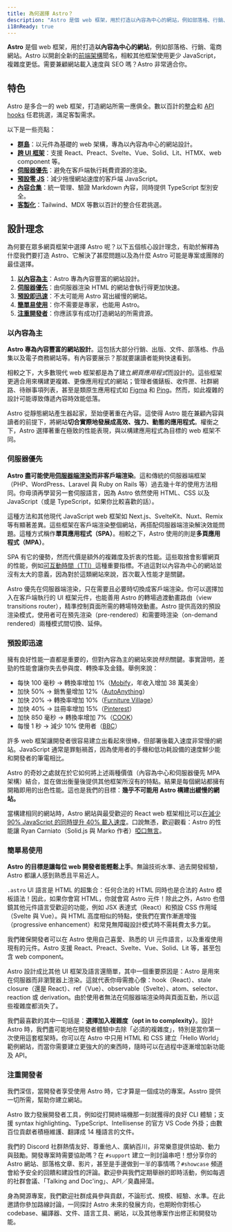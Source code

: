 ```yaml
---
title: 為何選擇 Astro？
description: "Astro 是個 web 框架，用於打造以內容為中心的網站，例如部落格、行銷、電商網站。進一步了解為何它是打造網站的絕佳選擇。"
i18nReady: true
---
```


**Astro** 是個 web 框架，用於打造**以內容為中心的網站**，例如部落格、行銷、電商網站。Astro 以開創全新的[前端架構](/zh-tw/concepts/islands/)聞名，相較其他框架使用更少 JavaScript，複雜度更低。需要兼顧網站載入速度與 SEO 嗎？Astro 非常適合你。

## 特色

Astro 是多合一的 web 框架，打造網站所需一應俱全。數以百計的[整合](https://astro.build/integrations/)和 [API hooks](/zh-tw/reference/integrations-reference/) 任君挑選，滿足客製需求。

以下是一些亮點：

- **[群島](/zh-tw/concepts/islands/)**：以元件為基礎的 web 架構，專為以內容為中心的網站設計。
- **[跨 UI 框架](/zh-tw/guides/framework-components/)**：支援 React、Preact、Svelte、Vue、Solid、Lit、HTMX、web component 等。
- **[伺服器優先](/zh-tw/basics/rendering-modes/)**：避免在客戶端執行耗費資源的渲染。
- **[預設零 JS](/zh-tw/basics/astro-components/)**：減少拖慢網站速度的客戶端 JavaScript。
- **[內容合集](/zh-tw/guides/content-collections/)**：統一管理、驗證 Markdown 內容，同時提供 TypeScript 型別安全。
- **[客製化](/zh-tw/guides/integrations-guide/)**：Tailwind、MDX 等數以百計的整合任君挑選。

## 設計理念

為何要在眾多網頁框架中選擇 Astro 呢？以下五個核心設計理念，有助於解釋為什麼我們要打造 Astro、它解決了甚麼問題以及為什麼 Astro 可能是專案或團隊的最佳選擇。

1. **[以內容為主](#以內容為主)**：Astro 專為內容豐富的網站設計。
2. **[伺服器優先](#伺服器優先)**：由伺服器渲染 HTML 的網站會執行得更加快速。
3. **[預設即迅速](#預設即迅速)**：不太可能用 Astro 寫出緩慢的網站。
4. **[簡單易使用](#簡單易使用)**：你不需要是專家，也能用 Astro。
5. **[注重開發者](#注重開發者)**：你應該享有成功打造網站的所需資源。

### 以內容為主

**Astro 專為內容豐富的網站設計**。這包括大部分行銷、出版、文件、部落格、作品集以及電子商務網站等。有內容要展示？那就要讓讀者能夠快速看到。

相較之下，大多數現代 web 框架都是為了建立*網頁應用程式*而設計的。這些框架更適合用來構建更複雜、更像應用程式的網站；管理者儀錶板、收件匣、社群網路、待辦事項列表，甚至是類原生應用程式如 [Figma](https://figma.com/) 和 [Ping](https://ping.gg/)。然而，如此複雜的設計可能導致傳遞內容時效能低落。

Astro 從靜態網站產生器起家，至始便著重在內容。這使得 Astro 能在兼顧內容與讀者的前提下，將網站**切合實際地發展成高效、強力、動態的應用程式**。權衡之下，Astro 選擇著重在極致的性能表現，與以構建應用程式為目標的 web 框架不同。

### 伺服器優先

**Astro 盡可能使用[伺服器端渲染](/zh-tw/basics/rendering-modes/)而非客戶端渲染**。這和傳統的伺服器端框架（PHP、WordPress、Laravel 與 Ruby on Rails 等）過去幾十年的使用方法相同。你毋須再學習另一套伺服語言，因為 Astro 依然使用 HTML、CSS 以及 JavaScript（或是 TypeScript，如果你比較喜歡的話）。

這種方法和其他現代 JavaScript web 框架如 Next.js、SvelteKit、Nuxt、Remix 等有顯著差異。這些框架在客戶端渲染整個網站，再搭配伺服器端渲染解決效能問題。這種方式稱作**單頁應用程式（SPA）**。相較之下，Astro 使用的則是**多頁應用程式（MPA）**。

SPA 有它的優勢，然而代價是額外的複雜度及折衷的性能。這些取捨會影響網頁的性能，例如[可互動時間（TTI）](https://web.dev/interactive/)這種重要指標。不過這對以內容為中心的網站並沒有太大的意義，因為對於這類網站來說，首次載入性能才是關鍵。

Astro 優先在伺服器端渲染，只在需要且必要時切換成客戶端渲染。你可以選擇加入在客戶端執行的 UI 框架元件，也能善用 Astro 的轉場過渡動畫路由（view transitions router），精準控制頁面所需的轉場特效動畫。Astro 提供高效的預設渲染模式，使用者可在預先渲染（pre-rendered）和需要時渲染（on-demand rendered）兩種模式間切換、延伸。

### 預設即迅速

擁有良好性能一直都是重要的，但對內容為主的網站來說*特別*關鍵。事實證明，差勁的性能會讓你失去參與度、轉換率及金錢。舉例來說：

- 每快 100 毫秒 → 轉換率增加 1%（[Mobify](https://web.dev/why-speed-matters/)，年收入增加 38 萬美金）
- 加快 50% → 銷售量增加 12%（[AutoAnything](https://www.digitalcommerce360.com/2010/08/19/web-accelerator-revs-conversion-and-sales-autoanything/)）
- 加快 20% → 轉換率增加 10%（[Furniture Village](https://www.thinkwithgoogle.com/intl/en-gb/marketing-strategies/app-and-mobile/furniture-village-and-greenlight-slash-page-load-times-boosting-user-experience/)）
- 加快 40% → 註冊率增加 15%（[Pinterest](https://medium.com/pinterest-engineering/driving-user-growth-with-performance-improvements-cfc50dafadd7)）
- 加快 850 毫秒 → 轉換率增加 7%（[COOK](https://web.dev/why-speed-matters/)）
- 每慢 1 秒 → 減少 10% 使用者（[BBC](https://www.creativebloq.com/features/how-the-bbc-builds-websites-that-scale)）

許多 web 框架讓開發者很容易建立出看起來很棒，但部署後載入速度非常慢的網站。JavaScript 通常是罪魁禍首，因為使用者的手機和低功耗設備的速度鮮少能和開發者的筆電相比。

Astro 的奇妙之處就在於它如何將上述兩種價值（內容為中心和伺服器優先 MPA 架構）結合，並在做出衡量後提供其他框架所沒有的特點。結果是每個網站都擁有開箱即用的出色性能。這也是我們的目標：**幾乎不可能用 Astro 構建出緩慢的網站。**

當構建相同的網站時，Astro 網站與最受歡迎的 React web 框架相比可以[在減少 90% JavaScript 的同時提升 40% 載入速度](https://twitter.com/t3dotgg/status/1437195415439360003)。口說無憑，歡迎觀看：Astro 的性能讓 Ryan Carniato（Solid.js 與 Marko 作者）[啞口無言](https://youtu.be/2ZEMb_H-LYE?t=8163)。


### 簡單易使用

**Astro 的目標是讓每位 web 開發者能輕鬆上手**。無論技術水準、過去開發經驗，Astro 都讓人感到熟悉且平易近人。

`.astro` UI 語言是 HTML 的超集合：任何合法的 HTML 同時也是合法的 Astro 模板語法！因此，如果你會寫 HTML，你就會寫 Astro 元件！除此之外，Astro 也借鏡其他元件語言受歡迎的功能，例如 JSX 表達式（React）和預設 CSS 作用域（Svelte 與 Vue）。與 HTML 高度相似的特點，使我們在實作漸進增強（progressive enhancement）和常見無障礙設計模式時不需耗費太多力氣。

我們確保開發者可以在 Astro 使用自己喜愛、熟悉的 UI 元件語言，以及重複使用現有的元件。Astro 支援 React、Preact、Svelte、Vue、Solid、Lit 等，甚至包含 web component。

Astro 設計成比其他 UI 框架及語言還簡單，其中一個重要原因是：Astro 是用來在伺服器而非瀏覽器上渲染。這就代表你毋需擔心像：hook（React）、stale closure（還是 React）、ref（Vue）、observable（Svelte）、atom、selector、reaction 或 derivation。由於使用者無法在伺服器端渲染時與頁面互動，所以這些複雜度都消失了。

我們最喜歡的其中一句話是：**選擇加入複雜度（opt in to complexity）**。設計 Astro 時，我們盡可能地在開發者體驗中去除「必須的複雜度」，特別是當你第一次使用這套框架時。你可以在 Astro 中只用 HTML 和 CSS 建立「Hello World」範例網站，而當你需要建立更強大的的東西時，隨時可以在過程中逐漸增加新功能及 API。

### 注重開發者

我們深信，當開發者享受使用 Astro 時，它才算是一個成功的專案。Asstro 提供一切所需，幫助你建立網站。

Astro 致力發展開發者工具，例如從打開終端機那一刻就獲得的良好 CLI 體驗；支援 syntax highlighting、TypeScript、Intellisense 的官方 VS Code 外掛；由數百位貢獻者積極維護、翻譯成 14 種語言的文件。

我們的 Discord 社群熱情友好、尊重他人、廣納百川，非常樂意提供協助、動力與鼓勵。開發專案時需要協助嗎？在 `#support` 建立一則討論串吧！想分享你的 Astro 網站、部落格文章、影片，甚至是手邊做到一半的事情嗎？`#showcase` 頻道會給予安全的回饋和建設性的評論。歡迎參與我們定期舉辦的即時活動，例如每週的社群會議、「Talking and Doc'ing」、API／臭蟲掃蕩。

身為開源專案，我們歡迎社群成員參與貢獻，不論形式、規模、經驗、水準。在此邀請你參加路線討論，一同探討 Astro 未來的發展方向，也期盼你對核心 codebase、編譯器、文件、語言工具、網站，以及其他專案作出修正和開發功能。
